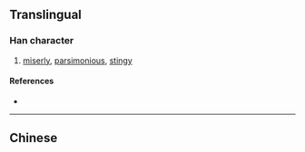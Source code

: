 {{also|慳}}
{{character info}}
==Translingual==

===Han character===
{{Han char|rn=61|rad=心|as=07|sn=10|four=|canj=PLEG|ids=⿰忄坚}}

# [[miserly]], [[parsimonious]], [[stingy]]

====References====
* {{Han ref|kx=0388.341|hdz=42303.120|uh=60AD|ud=24749}}

----

==Chinese==
{{zh-see|慳}}